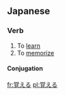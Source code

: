 ==Japanese==
{{ja-kanjitab|覚}}

===Verb===
{{ja-verb|k|hira=おぼえる|rom=oboeru|type=2|tr=trans}}

#To [[learn]]
#To [[memorize]]

====Conjugation====
{{ja-ichi|覚え|おぼえ|oboe}}

[[fr:覚える]]
[[pl:覚える]]